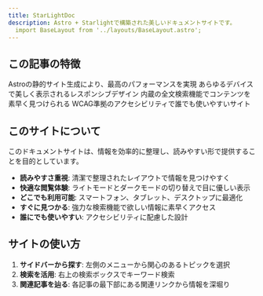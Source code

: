 ```yaml
---
title: StarLightDoc
description: Astro + Starlightで構築された美しいドキュメントサイトです。
  import BaseLayout from '../layouts/BaseLayout.astro';
---
```



## この記事の特徴

<CardGrid>
  <Card title="⚡️ 高速" icon="rocket">
    Astroの静的サイト生成により、最高のパフォーマンスを実現
  </Card>
  <Card title="📱 レスポンシブ" icon="mobile">
    あらゆるデバイスで美しく表示されるレスポンシブデザイン
  </Card>
  <Card title="🔍 検索対応" icon="magnifier">
    内蔵の全文検索機能でコンテンツを素早く見つけられる
  </Card>
  <Card title="♿ アクセシブル" icon="heart">
    WCAG準拠のアクセシビリティで誰でも使いやすいサイト
  </Card>
</CardGrid>

## このサイトについて

このドキュメントサイトは、情報を効率的に整理し、読みやすい形で提供することを目的としています。

- **読みやすさ重視**: 清潔で整理されたレイアウトで情報を見つけやすく
- **快適な閲覧体験**: ライトモードとダークモードの切り替えで目に優しい表示
- **どこでも利用可能**: スマートフォン、タブレット、デスクトップに最適化
- **すぐに見つかる**: 強力な検索機能で欲しい情報に素早くアクセス
- **誰にでも使いやすい**: アクセシビリティに配慮した設計

## サイトの使い方

1. **サイドバーから探す**: 左側のメニューから関心のあるトピックを選択
2. **検索を活用**: 右上の検索ボックスでキーワード検索
3. **関連記事を辿る**: 各記事の最下部にある関連リンクから情報を深堀り